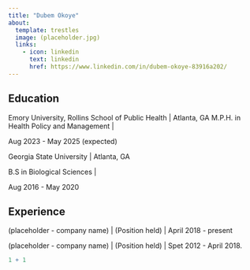 ```yaml
---
title: "Dubem Okoye"
about:
  template: trestles
  image: (placeholder.jpg)
  links:
    - icon: linkedin
      text: linkedin
      href: https://www.linkedin.com/in/dubem-okoye-83916a202/
---
```


## Education

Emory University, Rollins School of Public Health \| Atlanta, GA M.P.H. in Health Policy and Management \|

Aug 2023 - May 2025 (expected)

Georgia State University \| Atlanta, GA

B.S in Biological Sciences \|

Aug 2016 - May 2020

## Experience

(placeholder - company name) \| (Position held) \| April 2018 - present

(placeholder - company name) \| (Position held) \| Spet 2012 - April 2018.

```r
1 + 1
```
